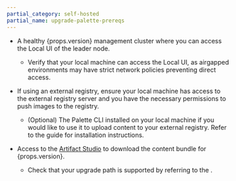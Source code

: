 ```yaml
---
partial_category: self-hosted
partial_name: upgrade-palette-prereqs
---
```


- A healthy {props.version} management cluster where you can access the Local UI of the leader node.

  - Verify that your local machine can access the Local UI, as airgapped environments may have strict network policies preventing direct access.

- If using an external registry, ensure your local machine has access to the external registry server and you have the necessary permissions to push images to the registry.

  - (Optional) The Palette CLI installed on your local machine if you would like to use it to upload content to your external registry. Refer to the <VersionedLink text="Palette CLI" url="/automation/palette-cli"/> guide for installation instructions.

- Access to the [Artifact Studio](https://artifact-studio.spectrocloud.com/) to download the content bundle for {props.version}.

  - Check that your upgrade path is supported by referring to the <PaletteVertexUrlMapper edition={props.edition} text="Supported Upgrade Paths" url="/upgrade#supported-upgrade-paths"/>.